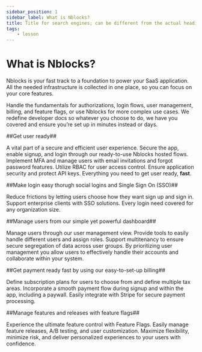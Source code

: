 ```yaml
---
sidebar_position: 1
sidebar_label: What is Nblocks?
title: Title for search engines; can be different from the actual heading
tags:
    - lesson
---
```


# What is Nblocks?
Nblocks is your fast track to a foundation to power your SaaS application. All the needed infrastructure is collected in one place, so you can focus on your core features. 

Handle the fundamentals for authorizations, login flows, user management, billing, and feature flags, or use Nblocks for more complex use cases. We redefine developer docs so whatever you choose to do, we have you covered and ensure you’re set up in minutes instead or days.


##Get user ready##

A vital part of a secure and efficient user experience. Secure the app, enable signup, and login through our ready-to-use Nblocks hosted flows. Implement MFA and manage users with email invitations and forgot password features. Utilize RBAC for user access control. Ensure application security and protect API keys. Everything you need to get user ready, **fast**.

##Make login easy thorugh social logins and Single Sign On (SSO)##

Reduce frictions by letting users choose how they want sign up and sign in. Support enterprise clients with SSO solutions. Every login need covered for any organization size.


##Manage users from our simple yet powerful dashboard##

Manage users through our user management view. Provide tools to easily handle different users and assign roles. Support multitenancy to ensure secure segregation of data across user groups. By prioritizing user management you allow users to effectively handle their accounts and collaborate within your system.

##Get payment ready fast by using our easy-to-set-up billing##

Define subscription plans for users to choose from and define multiple tax areas. Incorporate a smooth payment flow during signup and within the app, including a paywall. Easily integrate with Stripe for secure payment processing. 

##Manage features and releases with feature flags##

Experience the ultimate feature control with Feature Flags. Easily manage feature releases, A/B testing, and user customization. Maximize flexibility, minimize risk, and deliver personalized experiences to your users with confidence.
